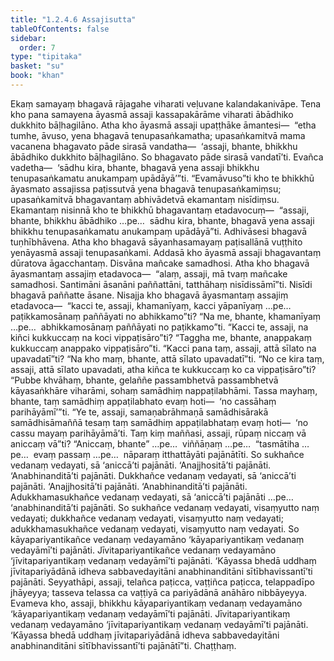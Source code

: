 ```yaml
---
title: "1.2.4.6 Assajisutta"
tableOfContents: false
sidebar:
  order: 7
type: "tipitaka"
basket: "su"
book: "khan"
---
```



<DynamicBreadcrumb />

<Division number="88" book="khan" bookNo="13" page="101">

<Paragraph number="538" book="khan">
Ekaṃ samayaṃ bhagavā rājagahe viharati veḷuvane kalandakanivāpe. Tena kho pana samayena āyasmā assaji kassapakārāme viharati ābādhiko dukkhito bāḷhagilāno. Atha kho āyasmā assaji upaṭṭhāke āmantesi—  “etha tumhe, āvuso, yena bhagavā tenupasaṅkamatha; upasaṅkamitvā mama vacanena bhagavato pāde sirasā vandatha—  ‘assaji, bhante, bhikkhu ābādhiko dukkhito bāḷhagilāno. So bhagavato pāde sirasā vandatī’ti. Evañca vadetha—  ‘sādhu kira, bhante, bhagavā yena assaji bhikkhu tenupasaṅkamatu anukampaṃ upādāyā’”ti. “Evamāvuso”ti kho te bhikkhū āyasmato assajissa paṭissutvā yena bhagavā tenupasaṅkamiṃsu; upasaṅkamitvā bhagavantaṃ abhivādetvā ekamantaṃ nisīdiṃsu. Ekamantaṃ nisinnā kho te bhikkhū bhagavantaṃ etadavocuṃ—  “assaji, bhante, bhikkhu ābādhiko …pe…  sādhu kira, bhante, bhagavā yena assaji bhikkhu tenupasaṅkamatu anukampaṃ upādāyā”ti. Adhivāsesi bhagavā tuṇhībhāvena.
</Paragraph>

<Paragraph number="539" book="khan">
Atha kho bhagavā sāyanhasamayaṃ paṭisallānā vuṭṭhito yenāyasmā assaji tenupasaṅkami. Addasā kho āyasmā assaji bhagavantaṃ dūratova āgacchantaṃ. Disvāna mañcake samadhosi. Atha kho bhagavā āyasmantaṃ assajiṃ etadavoca—  “alaṃ, assaji, mā tvaṃ mañcake samadhosi. Santimāni āsanāni paññattāni, tatthāhaṃ nisīdissāmī”ti. Nisīdi bhagavā paññatte āsane. Nisajja kho bhagavā āyasmantaṃ assajiṃ etadavoca—  “kacci te, assaji, khamanīyaṃ, kacci yāpanīyaṃ …pe…  paṭikkamosānaṃ paññāyati no abhikkamo”ti?
</Paragraph>

<Paragraph number="540" book="khan">
“Na me, bhante, khamanīyaṃ …pe…  abhikkamosānaṃ paññāyati no paṭikkamo”ti. “Kacci te, assaji, na kiñci kukkuccaṃ na koci vippaṭisāro”ti? “Taggha me, bhante, anappakaṃ kukkuccaṃ anappako vippaṭisāro”ti. “Kacci pana taṃ, assaji, attā sīlato na upavadatī”ti? “Na kho maṃ, bhante, attā sīlato upavadatī”ti. “No ce kira taṃ, assaji, attā sīlato upavadati, atha kiñca te kukkuccaṃ ko ca vippaṭisāro”ti? “Pubbe khvāhaṃ, bhante, gelaññe passambhetvā passambhetvā kāyasaṅkhāre viharāmi, sohaṃ samādhiṃ nappaṭilabhāmi. Tassa mayhaṃ, bhante, taṃ samādhiṃ appaṭilabhato evaṃ hoti—  ‘no cassāhaṃ parihāyāmī’”ti. “Ye te, assaji, samaṇabrāhmaṇā samādhisārakā samādhisāmaññā tesaṃ taṃ samādhiṃ appaṭilabhataṃ evaṃ hoti—  ‘no cassu mayaṃ parihāyāmā’ti.
</Paragraph>

<Paragraph number="541" book="khan">
Taṃ kiṃ maññasi, assaji, rūpaṃ niccaṃ vā aniccaṃ vā”ti? “Aniccaṃ, bhante” …pe…  viññāṇaṃ …pe…  “tasmātiha …pe…  evaṃ passaṃ …pe…  nāparaṃ itthattāyāti pajānātīti. So sukhañce vedanaṃ vedayati, sā ‘aniccā’ti pajānāti. ‘Anajjhositā’ti pajānāti. ‘Anabhinanditā’ti pajānāti. Dukkhañce vedanaṃ vedayati, sā ‘aniccā’ti pajānāti. ‘Anajjhositā’ti pajānāti. ‘Anabhinanditā’ti pajānāti. Adukkhamasukhañce vedanaṃ vedayati, sā ‘aniccā’ti pajānāti …pe…  ‘anabhinanditā’ti pajānāti. So sukhañce vedanaṃ vedayati, visaṃyutto naṃ vedayati; dukkhañce vedanaṃ vedayati, visaṃyutto naṃ vedayati; adukkhamasukhañce vedanaṃ vedayati, visaṃyutto naṃ vedayati. So kāyapariyantikañce vedanaṃ vedayamāno ‘kāyapariyantikaṃ vedanaṃ vedayāmī’ti pajānāti. Jīvitapariyantikañce vedanaṃ vedayamāno ‘jīvitapariyantikaṃ vedanaṃ vedayāmī’ti pajānāti. ‘Kāyassa bhedā uddhaṃ jīvitapariyādānā idheva sabbavedayitāni anabhinanditāni sītībhavissantī’ti pajānāti.
</Paragraph>

<Paragraph number="542" book="khan">
Seyyathāpi, assaji, telañca paṭicca, vaṭṭiñca paṭicca, telappadīpo jhāyeyya; tasseva telassa ca vaṭṭiyā ca pariyādānā anāhāro nibbāyeyya. Evameva kho, assaji, bhikkhu kāyapariyantikaṃ vedanaṃ vedayamāno ‘kāyapariyantikaṃ vedanaṃ vedayāmī’ti pajānāti. Jīvitapariyantikaṃ vedanaṃ vedayamāno ‘jīvitapariyantikaṃ vedanaṃ vedayāmī’ti pajānāti. ‘Kāyassa bhedā uddhaṃ jīvitapariyādānā idheva sabbavedayitāni anabhinanditāni sītībhavissantī’ti pajānātī”ti.

</Paragraph>
</Division>

<Paragraph number="543" type="center" book="khan">
Chaṭṭhaṃ.
</Paragraph>